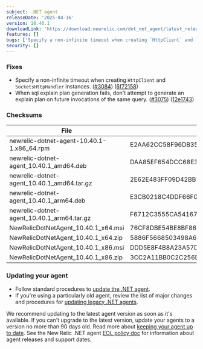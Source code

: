 ```yaml
---
subject: .NET agent
releaseDate: '2025-04-16'
version: 10.40.1
downloadLink: 'https://download.newrelic.com/dot_net_agent/latest_release'
features: []
bugs: ['Specify a non-infinite timeout when creating `HttpClient` and `SocketsHttpHandler` instances.','When sql explain plan generation fails, don''t attempt to generate an explain plan on future invocations of the same query.']
security: []
---
```


### Fixes

* Specify a non-infinite timeout when creating `HttpClient` and `SocketsHttpHandler` instances. ([#3084](https://github.com/newrelic/newrelic-dotnet-agent/issues/3084)) ([6f72158](https://github.com/newrelic/newrelic-dotnet-agent/commit/6f72158b201f1b7f134c2336ecd02c6ac8fca261))
* When sql explain plan generation fails, don't attempt to generate an explain plan on future invocations of the same query. ([#3075](https://github.com/newrelic/newrelic-dotnet-agent/issues/3075)) ([12e1743](https://github.com/newrelic/newrelic-dotnet-agent/commit/12e17434496fdf9da9f357853578fa1548d266d0))

### Checksums
| File | SHA - 256  Hash |
| ---| ---|
| newrelic-dotnet-agent-10.40.1-1.x86_64.rpm | E2AA62CC58F96DB3593EAA1F9182590D70B35B11FD25F68E113EBCEE1DA56985 |
| newrelic-dotnet-agent_10.40.1_amd64.deb | DAA85EF654DCC68E34A92E2F83C72021101F7C281F78A6F3EFE9AB22217C7969 |
| newrelic-dotnet-agent_10.40.1_amd64.tar.gz | 2E62E483FF09D42BB7AB9AFFBB603CA13C68F504052CA17E192CFFA024EFBF72 |
| newrelic-dotnet-agent_10.40.1_arm64.deb | E3CB0218C4DDF66F06523AA1DD81A8972A98D9E21A877C56DC758652B2DD7B3B |
| newrelic-dotnet-agent_10.40.1_arm64.tar.gz | F6712C3555CA541676FF07A0F24BCAD5FAAC076D5B1CB2A1753E28ADE3E5BC11 |
| NewRelicDotNetAgent_10.40.1_x64.msi | 76CF8DBE54BE8BF868B953938EC1B6B7B477D25CF8C741119C289296DF49A001 |
| NewRelicDotNetAgent_10.40.1_x64.zip | 5886F5668503498A6080C16569394496E01349A1E7BF5BA37691384082F6D7D0 |
| NewRelicDotNetAgent_10.40.1_x86.msi | DDD5E8F4B8A23A57D90F3BC89D91B9788848D2D43E1DE0DF400396FAD1286374 |
| NewRelicDotNetAgent_10.40.1_x86.zip | 3CC2A11BB0C2C256DD005FF0D6AF4EC24F4BD4C496E0B1860FAE261349CFFA5B |


### Updating your agent

* Follow standard procedures to [update the .NET agent](/docs/agents/net-agent/installation-configuration/update-net-agent).
* If you're using a particularly old agent, review the list of major changes and procedures for [updating legacy .NET agents](/docs/apm/agents/net-agent/installation/update-net-agent/#updating_older_net).

We recommend updating to the latest agent version as soon as it's available. If you can't upgrade to the latest version, update your agents to a version no more than 90 days old. Read more about [keeping your agent up to date](/docs/new-relic-solutions/new-relic-one/install-configure/update-new-relic-agent).
See the New Relic .NET agent [EOL policy doc](/docs/apm/agents/net-agent/getting-started/net-agent-eol-policy) for information about agent releases and support dates.

